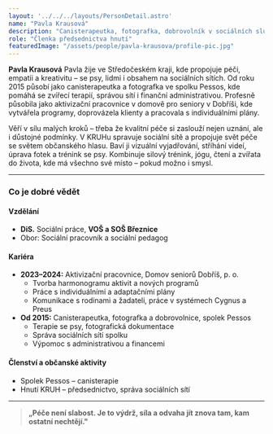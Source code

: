 ```yaml
---
layout: '../../../layouts/PersonDetail.astro'
name: "Pavla Krausová"
description: "Canisterapeutka, fotografka, dobrovolník v sociálních službách, která propojuje péči, empatii a kreativitu v práci se seniory i sociálními sítěmi."
role: "Členka předsednictva hnutí"
featuredImage: "/assets/people/pavla-krausova/profile-pic.jpg"
---
```


**Pavla Krausová**
Pavla žije ve Středočeském kraji, kde propojuje péči, empatii a kreativitu – se psy, lidmi i obsahem na sociálních sítích. Od roku 2015 působí jako canisterapeutka a fotografka ve spolku Pessos, kde pomáhá se zvířecí terapií, správou sítí i finanční administrativou. Profesně působila jako aktivizační pracovnice v domově pro seniory v Dobříši, kde vytvářela programy, doprovázela klienty a pracovala s individuálními plány.

Věří v sílu malých kroků – třeba že kvalitní péče si zaslouží nejen uznání, ale i důstojné podmínky. V KRUHu spravuje sociální sítě a propojuje svět péče se světem občanského hlasu. Baví ji vizuální vyjadřování, stříhání videí, úprava fotek a trénink se psy. Kombinuje silový trénink, jógu, čtení a zvířata do života, kde má všechno své místo – pokud možno i smysl.

---

### Co je dobré vědět

#### Vzdělání

- **DiS.** Sociální práce, **VOŠ a SOŠ Březnice**
- Obor: Sociální pracovník a sociální pedagog

#### Kariéra

- **2023–2024:** Aktivizační pracovnice, Domov seniorů Dobříš, p. o.
  - Tvorba harmonogramu aktivit a nových programů
  - Práce s individuálními a adaptačními plány
  - Komunikace s rodinami a žadateli, práce v systémech Cygnus a Preus
- **Od 2015:** Canisterapeutka, fotografka a dobrovolnice, spolek Pessos
  - Terapie se psy, fotografická dokumentace
  - Správa sociálních sítí spolku
  - Výpomoc s administrativou a financemi

#### Členství a občanské aktivity

- Spolek Pessos – canisterapie
- Hnutí KRUH – předsednictvo, správa sociálních sítí

---

> **„Péče není slabost. Je to výdrž, síla a odvaha jít znova tam, kam ostatní nechtějí."**